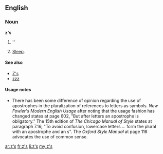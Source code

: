 ==English==

===Noun===
'''z's'''

# ''{{plural of|z}}
# {{colloquial}} [[sleep|Sleep]].

====See also====
* [[Z's]]
* [[zzz]]

====Usage notes====
* There has been some difference of opinion regarding the use of apostrophes in the pluralization of references to letters as symbols.  ''New Fowler's Modern English Usage'' after noting that the usage fashion has changed states at page 602, "But after letters an apostrophe is obligatory."    The 15th edition of ''The Chicago Manual of Style'' states at paragraph 7.16, "To avoid confusion, lowercase letters ... form the plural with an apostrophe and an s".  The ''Oxford Style Manual'' at page 116 advocates the use of common sense.

[[ar:z's]]
[[fr:z's]]
[[li:z's]]
[[my:z's]]